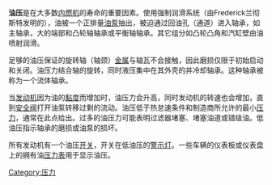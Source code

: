{{Not|液壓機械}}
{{unreferenced|time=2014-11-27T04:27:39+00:00}}
'''油压'''是在大多数[[内燃机|内燃机]]的寿命的重要因素。使用强制润滑系统（由Frederick兰彻斯特发明的），油被一个正排量[[油泵|油泵]]抽出，被迫通过回油孔（通道）进入轴承，如主轴承，大的端部和凸轮轴轴承或平衡轴轴承。其它组分如凸轮凸角和汽缸壁由油喷射润滑。

足够的油压保证的旋转轴（轴颈）[[金属|金属]]与轴瓦不会接触，因此磨损仅限于初始启动和关闭。油压力结合轴的旋转，同时液压集中在其外壳的并冷却轴承。这种轴承被称为一个流体轴承。

当[[发动机|发动机]]因为油的[[黏度|黏度]]而增加时，油压力会升高，同时发动机的转速也会增加，直到[[安全阀|安全阀]]打开油泵转移过剩的流动。油压低于热怠速条件和制造商所允许的最小[[压力|压力]]，通常在此点给出。过多的油压力可能表明过滤器堵塞、堵塞油道或错级油。低油压指示轴承的磨损或油泵的损坏。

所有发动机有一个油压[[开关|开关]]，开关在低油压的[[警示灯|警示灯]]。一些车辆的仪表板或仪表盘上的拥有油[[压力表|压力表]]用于显示油压。

[[Category:压力|Category:压力]]